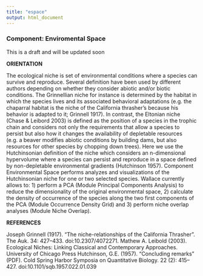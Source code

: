 ```yaml
---
title: "espace"
output: html_document
---
```


### **Component: Enviromental Space**
This is a draft and will be updated soon

**ORIENTATION**


The ecological niche is set of environmental conditions where a species can survive and reproduce. Several definition have been used by different authors depending on whether they consider abiotic and/or biotic conditions. The Grinnellian niche for instance is determined by the habitat in which the species lives and its associated behavioral adaptations (e.g. the chaparral habitat is the niche of the California thrasher’s because his behavior is adapted to it; Grinnell 1917). In contrast, the Eltonian niche (Chase & Leibord 2003) is defined as the position of a species in the trophic chain and considers not only the requirements that allow a species to persist but also how it changes the availability of depletable resources (e.g. a beaver modifies abiotic conditions by building dams, but also resources for other species by chopping down trees). Here we use the Hutchinsonian definition of the niche which considers an n-dimensional hypervolume where a species can persist and reproduce in a space defined by non-depletable environmental gradients (Hutchinson 1957).
Component Environmental Space performs analyzes and visualizations of the Hutchinsonian niche for one or two selected species. Wallace currently allows to: 1) perform a PCA (Module Principal Components Analysis) to reduce the dimensionality of the original environmental space, 2) calculate the density of occurrence of the species along the two first components of the PCA (Module Occurrence Density Grid) and 3) perform niche overlap analyses (Module Niche Overlap).

**REFERENCES**

Joseph Grinnell (1917). "The niche-relationships of the California Thrasher". The Auk. 34: 427–433. doi:10.2307/4072271.
Mathew A. Leibold (2003). Ecological Niches: Linking Classical and Contemporary Approaches. University of Chicago Press
Hutchinson, G.E. (1957). "Concluding remarks" (PDF). Cold Spring Harbor Symposia on Quantitative Biology. 22 (2): 415–427. doi:10.1101/sqb.1957.022.01.039



